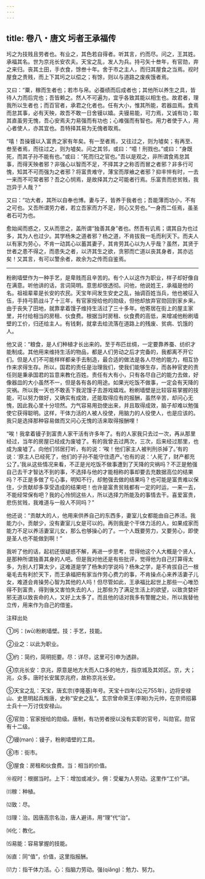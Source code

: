 ```yaml
---
---
---
```

title: 卷八・唐文 圬者王承福传
---

圬之为技贱且劳者也。有业之，其色若自得者。听其言，约而尽。问之，王其姓。承福其名。世为京兆长安农夫。天宝之乱，发人为兵。持弓矢十叁年，有官勋，弃之来归。丧其土田，手衣食，馀叁十年。舍于市之主人，而归其屋食之当焉。视时屋食之贵贱，而上下其圬之以偿之；有馀，则以与道路之废疾饿者焉。

又曰：“粟，稼而生者也；若市与帛。必蚕绩而后成者也；其他所以养生之具，皆待人力而后完也；吾皆赖之。然人不可遍为，宜乎各致其能以相生也。故君者，理我所以生者也；而百官者，承君之化者也。任有大小，惟其所能，若器皿焉。食焉而怠其事，必有天殃，故吾不敢一日舍镘以嬉。夫镘易能，可力焉，又诚有功；取其直虽劳无愧，吾心安焉夫力易强而有功也；心难强而有智也。用力者使于人，用心者使人，亦其宜也。吾特择其易为无傀者取焉。

“嘻！吾操镘以入富贵之家有年矣。有一至者焉，又往过之，则为墟矣；有再至、叁至者焉，而往过之，则为墟矣。问之其邻，或曰：“噫！刑戮也。”或曰：“身既死，而其子孙不能有也。”或曰：“死而归之官也。”吾以是观之，非所谓食焉怠其事，而得天殃者邪？非强心以智而不足，不择其才之称否而冒之者邪？非多行可愧，知其不可而强为之者邪？将富贵难守，薄宝而厚飨之者邪？抑丰悴有时，一去一来而不可常者邪？吾之心悯焉，是故择其力之可能者行焉。乐富贵而悲贫贱，我岂异于人哉？”

又曰：“功大者，其所以自奉也博。妻与子，皆养于我者也；吾能薄而功小，不有之可也。又吾所谓劳力者，若立吾家而力不足，则心又劳也。”一身而二任焉，虽圣者石可为也。

愈始闻而惑之，又从而思之，盖所谓“独善其身”者也。然吾有讥焉；谓其自为也过多，其为人也过少。其学杨朱之道者邪？杨之道，不肯拔我一毛而利天下。而夫人以有家为劳心，不肯一动其心以蓄其妻子，其肯劳其心以为人乎哉？虽然，其贤于世者之患不得之，而患失之者，以济其生之欲，贪邪而亡道以丧其身者，其亦远矣！又其言，有可以警余者，故余为之传而自鉴焉。

----------------

粉刷墙壁作为一种手艺，是卑贱而且辛苦的。有个人以这作为职业，样子却好像自在满意。听他讲的话，言词简明。意思却很透彻。问他，他说姓王，承福是他的名。祖祖辈辈是长安的农民。天宝年间发生安史之乱，抽调百姓当兵，他也被征入伍，手持弓箭战斗了十三年，有官家授给他的勋级，但他却放弃官勋回到家乡来。由于丧失了田地，就靠拿着馒子维持生活过了三十多年。他寄居在街上的屋主家里，并付给相当的房租、伙食费。根据当时房租、伙食费的高低，来增减他粉刷墙壁的工价，归还给主人。有钱剩，就拿去给流落在道路上的残废、贫病、饥饿的人。

他又说：“粮食，是人们种植才长出来的。至于布匹丝绸，一定要靠养蚕、纺织才能制成。其他用来维持生活的物品，都是人们劳动之后才完备的，我都离不开它们。但是人们不可能样样都亲手去制造，最合适的做法是各人尽他的能力，相互协作来求得生存。所以，国君的责任是治理我们，使我们能够生存，而各种官吏的责任则是秉承国君的旨意来教化百姓。责任有大有小，只有各尽自己的能力去做，好像器皿的大小虽然不一，但是各有各的用途。如果光吃饭不做事，一定会有天降的灾祸。所以我一天也不敢丢下我泥馒子去游戏嬉戏。粉刷墙壁是比较容易掌握的技能，可以努力做好，又确实有成效，还能取得应有的报酬，虽然辛苦，却问心无愧，因此我心里十分坦然。力气容易用劲使出来，并且取得成效，脑子却难以勉强使它获得聪明。这样，干体力活的人被人役使，用脑力的人役使人，也是应该的。我只是选择那种容易做而又问心无愧的活来取得报酬哩！

“唉！我拿着镘子到富贵人家干活有许多年了。有的人家我只去过一次，再从那里经过，当年的房屋已经成为废墟了。有的我曾去过两次，三次，后来经过那里，也成为废墟了。向他们邻居打听，有的说：‘唉！他们家主人被判刑杀掉了。’有的说：‘原主人已经死了，他们的子孙不能守住遗产。’也有的说：‘人死了，财产都充公了。’我从这些情况来看，不正是光吃饭不做事遭到了天降的灾祸吗？不正是勉强自己去干才智达不到的事，不选择与他的才能相称的事却要去充数据高位的结果吗？不正是多做了亏心事，明知不行，却勉强去做的结果吗？也可能是富贵难以保住，少贡献却多享受造成的结果吧！也许是富贵贫贱都有一定的时运，一来一去，不能经常保有吧？我的心怜悯这些人，所以选择力所能及的事情去干。喜爱富贵，悲伤贫贱，我难道与一般人不同吗？”

他还说：“贡献大的人，他用来供养自己的东西多，妻室儿女都能由自己养活。我能力小，贡献少，没有妻室儿女是可以的。再则我是个干体力活的人，如果成家而能力不足以养活妻室儿女，那么也够操心的了。一个人既要劳力，又要劳心，即使是圣人也不能做到啊！”

我听了他的话，起初还很疑惑不解，再进一步思考，觉得他这个人大概是个贤人，是那种所谓独善其身的人吧。但是我对他还是有些批评，觉得他为自己打算得太多，为别人打算太少，这难道是学了杨朱的学说吗？杨朱之学，是不肯拔自己一根毫毛去有利於天下，而王承福把有家当作劳心费力的事，不肯操点心来养活妻子儿女，难道会肯操劳心智为其他的人吗！但尽管如此，王承福比起世上那些一心唯恐得不到富贵，得到後又害怕失去的人，比那些为了满足生活上的欲望，以致贪婪奸邪无道以致丧命的人，又好上太多了。而且他的话对我多有警醒之处，所以我替他立传，用来作为自己的借鉴。

注释出处

①圬：(wū)粉刷墙壁。技：手艺，技能。

②业之：以此为职业。

③约：简约，简明扼要。尽：详尽，这里可引申为透辟。

④京兆长安：京兆，原意是地方大而人口多的地方，指京城及其郊区。京，大；兆，众多。唐时长安属京兆府，故称京兆长安。

⑤天宝之乱：天宝，唐玄宗(李隆基)年号。天宝十四年(公元755年)，边将安禄山、史思明起兵叛唐，史称“安史之乱”。玄宗曾命荣王(李琬)为元帅，在京师招募士兵十一万讨伐安禄山。

⑥官勋：官家授给的勋级。唐制，有功劳者授以没有实职的官号，叫勋官。勋官有十二级。

⑦镘(man)：镘子，粉刷墙壁的工具。

⑧市：街市。

⑨屋食：房租和伙食费。当：相当的价值。

⑩视时：根据当时。上下：增加或减少。佣：受雇为人劳动。这里作“工价”讲。

⑾稼：种植。

⑿致：尽。

⒀理：治。因唐高宗名治，唐人避讳，用“理”代“治”。

⒁化：教化。

⒂易能：容易掌握的技能。

⒃直：同“值”，价值，这里指报酬。

⒄力：指干体力活。心：指脑力劳动。强(qiǎng)：勉力、努力。

